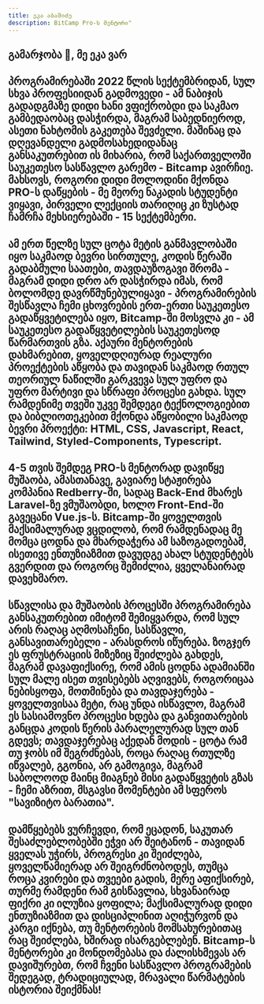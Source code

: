 ```yaml
---
title: ეკა აბაშიძე
description: BitCamp Pro-ს მენტორი" 
---
```


## გამარჯობა 👋,  მე ეკა ვარ

## პროგრამირებაში  2022  წლის სექტემბრიდან, სულ სხვა პროფესიიდან გადმოვედი - ამ ნაბიჯის გადადგმაზე დიდი ხანი ვფიქრობდი და  საკმაო გამბედაობაც დასჭირდა, მაგრამ საბედნიეროდ, ასეთი ნახტომის გაკეთება შევძელი. მაშინაც და დღევანდელი გადმოსახედიდანაც განსაკუთრებით ის მიხარია, რომ საქართველოში საუკეთესო სასწავლო გარემო - Bitcamp ავირჩიე. მახსოვს, როგორი დიდი მოლოდინი მქონდა PRO-ს დაწყების - მე მეორე ნაკადის სტუდენტი ვიყავი, პირველი ლექციის თარიღიც კი ზუსტად ჩამრჩა მეხსიერებაში - 15 სექტემბერი.

## ამ ერთ წელზე სულ ცოტა მეტის განმავლობაში იყო საკმაოდ ბევრი სირთულე, კოდის წერაში გადაბმული საათები, თავდაუზოგავი შრომა - მაგრამ დიდი დრო არ დასჭირდა იმას, რომ ბოლომდე დავრწმუნებულიყავი - პროგრამირების შესწავლა ჩემი ცხოვრების ერთ-ერთი საუკეთესო გადაწყვეტილება იყო, Bitcamp-ში მოსვლა კი - ამ საუკეთესო გადაწყვეტილების საუკეთესოდ წარმართვის გზა. აქაური მენტორების დახმარებით, ყოველდღიურად რეალური პროექტების აწყობა და თავიდან საკმაოდ რთულ თეორიულ ნაწილში გარკვევა სულ უფრო და უფრო მარტივი და სწრაფი პროცესი გახდა. სულ რამდენიმე თვეში უკვე შემდეგი ტექნოლოგიებით და ბიბლიოთეკებით მქონდა აწყობილი საკმაოდ ბევრი პროექტი: HTML, CSS, Javascript, React, Tailwind, Styled-Components, Typescript. 

## 4-5 თვის შემდეგ PRO-ს მენტორად დავიწყე მუშაობა, ამასთანავე, გავიარე სტაჟირება კომპანია Redberry-ში, სადაც Back-End მხარეს Laravel-ზე ვმუშაობდი, ხოლო Front-End-ში გავეცანი Vue.js-ს. Bitcamp-ში ყოველთვის მაქსიმალურად ვცდილობ, რომ რამდენადაც მე მომცა ცოდნა და მხარდაჭერა ამ საზოგადოებამ, ისეთივე ენთუზიაზმით დავუდგე ახალ სტუდენტებს გვერდით და როგორც შემიძლია, ყველანაირად დავეხმარო.

## სწავლისა და მუშაობის პროცესში პროგრამირება განსაკუთრებით იმიტომ შემიყვარდა, რომ სულ არის რაღაც აღმოსაჩენი, სასწავლი, განსავითარებელი - არასდროს იწურება. ზოგჯერ ეს ფრუსტრაციის მიზეზიც შეიძლება გახდეს, მაგრამ დავაფიქსირე, რომ ამის ცოდნა ადამიანში სულ მალე ისეთ თვისებებს აღვივებს, როგორიცაა ნებისყოფა, მოთმინება და თავდაჯერება - ყოველთვისაა მეტი, რაც უნდა ისწავლო, მაგრამ ეს სასიამოვნო პროცესი ხდება და განვითარების განცდა კოდის წერის პარალელურად სულ თან გდევს; თავდაჯერებაც აქედან მოდის - ცოტა რამ თუ ჯობს იმ შეგრძნებას, როცა რაღაც რთულზე იწვალებ, გგონია, არ გამოგივა, მაგრამ საბოლოოდ მაინც მიაგნებ მისი გადაწყვეტის გზას - ჩემი აზრით, მსგავსი მომენტები ამ სფეროს "სავიზიტო ბარათია".

## დამწყებებს ვურჩევდი, რომ ეცადონ, საკუთარ შესაძლებლობებში ეჭვი არ შეიტანონ - თავიდან ყველას უჭირს, პროგრესი კი შეიძლება, ყოველწამიერად არ შეიგრძნობოდეს, თუმცა როცა კვირები და თვეები გადის, მერე აფიქსირებ, თურმე რამდენი რამ გისწავლია, სხვანაირად ფიქრი კი ილუზია ყოფილა; მაქსიმალურად დიდი ენთუზიაზმით და დისციპლინით აღიჭურვონ და კარგი იქნება, თუ მენტორების მომსახურებითაც რაც შეიძლება, ხშირად ისარგებლებენ. Bitcamp-ს მენტორები კი მონდომებასა და ძალისხმევას არ დავიშურებთ, რომ ჩვენი სასწავლო პროგრამების შედეგად, ტრადიციულად, მრავალი წარმატების ისტორია შეიქმნას!